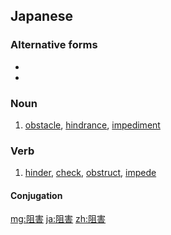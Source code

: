 ==Japanese==
{{ja-kanjitab|そ|がい|yomi=on}}

===Alternative forms===
* {{l/ja|阻礙}}
* {{l/ja|阻碍}}

===Noun===
{{ja-noun|そがい}}
# [[obstacle]], [[hindrance]], [[impediment]]

===Verb===
{{ja-verb-suru|そがい}}

# [[hinder]], [[check]], [[obstruct]], [[impede]]

====Conjugation====
{{ja-suru|そがい}}

[[mg:阻害]]
[[ja:阻害]]
[[zh:阻害]]